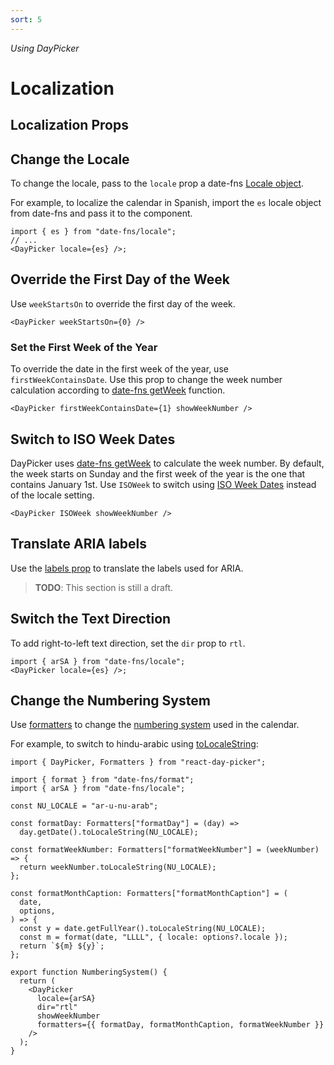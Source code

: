 ```yaml
---
sort: 5
---
```


_Using DayPicker_

# Localization

## Localization Props

## Change the Locale

To change the locale, pass to the `locale` prop a date-fns [Locale object](http://date-fns.org/docs/Locale).

For example, to localize the calendar in Spanish, import the `es` locale object from date-fns and pass it to the component.

```tsx caption="render:Spanish"
import { es } from "date-fns/locale";
// ...
<DayPicker locale={es} />;
```

## Override the First Day of the Week

Use `weekStartsOn` to override the first day of the week.

```tsx caption="render:SpanishWeekStartsOn"
<DayPicker weekStartsOn={0} />
```

### Set the First Week of the Year

To override the date in the first week of the year, use `firstWeekContainsDate`. Use this prop to change the week number calculation according to [date-fns getWeek](https://date-fns.org/docs/getWeek) function.

```tsx caption="render:WeeknumberCustom"
<DayPicker firstWeekContainsDate={1} showWeekNumber />
```

## Switch to ISO Week Dates

DayPicker uses [date-fns getWeek](https://date-fns.org/docs/getWeek) to calculate the week number. By default, the week starts on Sunday and the first week of the year is the one that contains January 1st. Use `ISOWeek` to switch using [ISO Week Dates](https://en.wikipedia.org/wiki/ISO_week_date) instead of the locale setting.

```tsx caption="render:WeeknumberIso"
<DayPicker ISOWeek showWeekNumber />
```

## Translate ARIA labels

Use the [labels prop](/api/interfaces/daypickerdefaultprops#labels) to translate
the labels used for ARIA.

> **TODO**: This section is still a draft.

## Switch the Text Direction

To add right-to-left text direction, set the `dir` prop to `rtl`.

```tsx caption="render:Rtl"
import { arSA } from "date-fns/locale";
<DayPicker locale={es} />;
```

## Change the Numbering System

Use [formatters](/guides/formatters) to change the [numbering system](https://en.wikipedia.org/wiki/Numeral_system) used in the calendar.

For example, to switch to hindu-arabic using [toLocaleString](https://developer.mozilla.org/en/docs/Web/JavaScript/Reference/Global_Objects/Date/toLocaleString):

```tsx caption="render:NumberingSystem"
import { DayPicker, Formatters } from "react-day-picker";

import { format } from "date-fns/format";
import { arSA } from "date-fns/locale";

const NU_LOCALE = "ar-u-nu-arab";

const formatDay: Formatters["formatDay"] = (day) =>
  day.getDate().toLocaleString(NU_LOCALE);

const formatWeekNumber: Formatters["formatWeekNumber"] = (weekNumber) => {
  return weekNumber.toLocaleString(NU_LOCALE);
};

const formatMonthCaption: Formatters["formatMonthCaption"] = (
  date,
  options,
) => {
  const y = date.getFullYear().toLocaleString(NU_LOCALE);
  const m = format(date, "LLLL", { locale: options?.locale });
  return `${m} ${y}`;
};

export function NumberingSystem() {
  return (
    <DayPicker
      locale={arSA}
      dir="rtl"
      showWeekNumber
      formatters={{ formatDay, formatMonthCaption, formatWeekNumber }}
    />
  );
}
```
